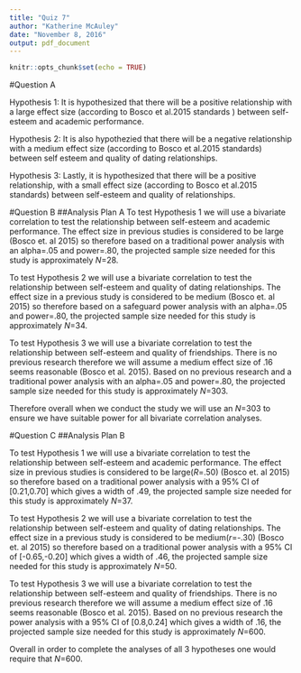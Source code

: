 ```yaml
---
title: "Quiz 7"
author: "Katherine McAuley"
date: "November 8, 2016"
output: pdf_document
---
```


```r
knitr::opts_chunk$set(echo = TRUE)
```

#Question A

Hypothesis 1: It is hypothesized that there will be a positive relationship with a large effect size (according to Bosco et al.2015 standards ) between self-esteem and academic performance. 

Hypothesis 2: It is also hypothezied that there will be a negative relationship with a medium effect size (according to Bosco et al.2015 standards) between self esteem and quality of dating relationships.

Hypothesis 3: Lastly, it is hypothesized that there will be a positive relationship, with a small effect size (according to Bosco et al.2015 standards) between self-esteem and quality of relationships.

#Question B
##Analysis Plan A
To test Hypothesis 1 we will use a bivariate correlation to test the relationship between self-esteem and academic performance. The effect size in previous studies is considered to be large (Bosco et. al 2015) so therefore based on a traditional power analysis with an alpha=.05 and power=.80, the projected sample size needed for this study is approximately *N*=28. 

To test Hypothesis 2 we will use a bivariate correlation to test the relationship between self-esteem and quality of dating relationships. The effect size in a previous study is considered to be medium (Bosco et. al 2015) so therefore based on a safeguard power analysis with an alpha=.05 and power=.80, the projected sample size needed for this study is approximately *N*=34. 

To test Hypothesis 3 we will use a bivariate correlation to test the relationship between self-esteem and quality of friendships. There is no previous research therefore we will assume a medium effect size of .16 seems reasonable (Bosco et al. 2015). Based on no previous research and a traditional power analysis with an alpha=.05 and power=.80, the projected sample size needed for this study is approximately *N*=303. 

Therefore overall when we conduct the study we will use an *N*=303 to ensure we have suitable power for all bivariate correlation analyses. 

#Question C
##Analysis Plan B

To test Hypothesis 1 we will use a bivariate correlation to test the relationship between self-esteem and academic performance. The effect size in previous studies is considered to be large(*R*=.50) (Bosco et. al 2015) so therefore based on a traditional power analysis with a 95% CI of [0.21,0.70] which gives a width of .49, the projected sample size needed for this study is approximately *N*=37.

To test Hypothesis 2 we will use a bivariate correlation to test the relationship between self-esteem and quality of dating relationships. The effect size in a previous study is considered to be medium(*r*=-.30) (Bosco et. al 2015) so therefore based on a traditional power analysis with a 95% CI of [-0.65,-0.20] which gives a width of .46, the projected sample size needed for this study is approximately *N*=50.

To test Hypothesis 3 we will use a bivariate correlation to test the relationship between self-esteem and quality of friendships. There is no previous research therefore we will assume a medium effect size of .16 seems reasonable (Bosco et al. 2015). Based on no previous research the power analysis with a 95% CI of [0.8,0.24] which gives a width of .16, the projected sample size needed for this study is approximately *N*=600.

Overall in order to complete the analyses of all 3 hypotheses one would require that *N*=600. 
